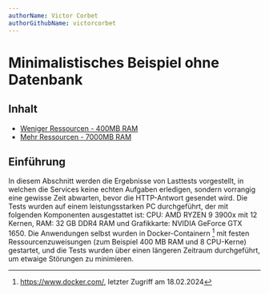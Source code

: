```yaml
---
authorName: Victor Corbet
authorGithubName: victorcorbet
---
```


# Minimalistisches Beispiel ohne Datenbank

## Inhalt

- [Weniger Ressourcen - 400MB RAM](/analysis/minimalistic-without-db/400-mb)
- [Mehr Ressourcen - 7000MB RAM](/analysis/minimalistic-without-db/7000-mb)

## Einführung 

In diesem Abschnitt werden die Ergebnisse von Lasttests vorgestellt, in welchen die Services
keine echten Aufgaben erledigen, sondern vorrangig eine gewisse Zeit abwarten, bevor die HTTP-Antwort
gesendet wird. Die Tests wurden auf einem leistungsstarken PC durchgeführt, der mit folgenden
Komponenten ausgestattet ist: CPU: AMD RYZEN 9 3900x mit 12 Kernen, RAM: 32 GB DDR4 RAM und
Grafikkarte: NVIDIA GeForce GTX 1650. Die Anwendungen selbst wurden in Docker-Containern [^1] mit
festen Ressourcenzuweisungen (zum Beispiel 400 MB RAM und 8 CPU-Kerne) gestartet, und die Tests
wurden über einen längeren Zeitraum durchgeführt, um etwaige Störungen zu minimieren.

[^1]: https://www.docker.com/, letzter Zugriff am 18.02.2024